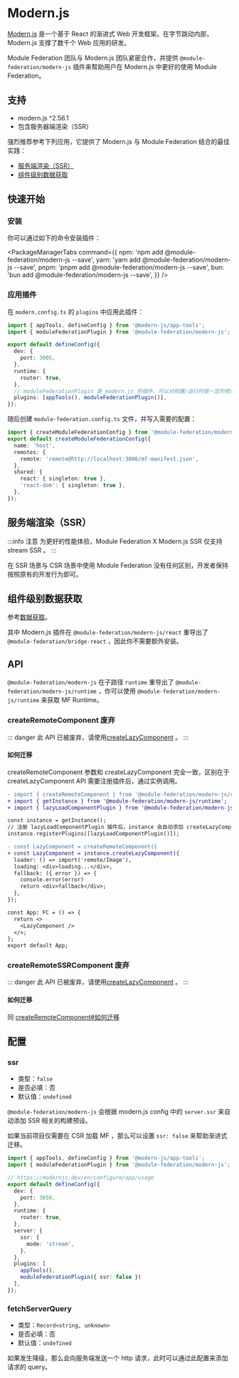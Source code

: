 # Modern.js


[Modern.js](https://modernjs.dev/zh/guides/get-started/introduction.html) 是一个基于 React 的渐进式 Web 开发框架。在字节跳动内部，Modern.js 支撑了数千个 Web 应用的研发。

Module Federation 团队与 Modern.js 团队紧密合作，并提供 `@module-federation/modern-js` 插件来帮助用户在 Modern.js 中更好的使用 Module Federation。

## 支持

- modern.js ^2.56.1
- 包含服务器端渲染（SSR）

强烈推荐参考下列应用，它提供了 Modern.js 与 Module Federation 结合的最佳实践：

* [服务端渲染（SSR）](https://github.com/module-federation/core/tree/main/apps/modernjs-ssr)
* [组件级别数据获取](https://github.com/module-federation/core/tree/main/apps/modern-component-data-fetch)

## 快速开始

### 安装

你可以通过如下的命令安装插件：


<PackageManagerTabs
  command={{
    npm: 'npm add @module-federation/modern-js --save',
    yarn: 'yarn add @module-federation/modern-js --save',
    pnpm: 'pnpm add @module-federation/modern-js --save',
    bun: 'bun add @module-federation/modern-js --save',
  }}
/>

### 应用插件

在 `modern.config.ts` 的 `plugins` 中应用此插件：

```ts title="modern.config.ts"
import { appTools, defineConfig } from '@modern-js/app-tools';
import { moduleFederationPlugin } from '@module-federation/modern-js';

export default defineConfig({
  dev: {
    port: 3005,
  },
  runtime: {
    router: true,
  },
  // moduleFederationPlugin 是 modern.js 的插件，可以对构建/运行时做一定的修改
  plugins: [appTools(), moduleFederationPlugin()],
});
```

随后创建 `module-federation.config.ts` 文件，并写入需要的配置：

```ts title="module-federation.config.ts"
import { createModuleFederationConfig } from '@module-federation/modern-js';
export default createModuleFederationConfig({
  name: 'host',
  remotes: {
    remote: 'remote@http://localhost:3006/mf-manifest.json',
  },
  shared: {
    react: { singleton: true },
    'react-dom': { singleton: true },
  },
});
```

## 服务端渲染（SSR）

:::info 注意
为更好的性能体验，Module Federation X Modern.js SSR 仅支持 stream SSR 。
:::

在 SSR 场景与 CSR 场景中使用 Module Federation 没有任何区别，开发者保持按照原有的开发行为即可。

## 组件级别数据获取

参考[数据获取](../basic/data-fetch/index)。

其中 Modern.js 插件在 `@module-federation/modern-js/react` 重导出了 `@module-federation/bridge-react` ，因此你不需要额外安装。

## API

`@module-federation/modern-js` 在子路径 `runtime` 重导出了 `@module-federation/modern-js/runtime` ，你可以使用 `@module-federation/modern-js/runtime` 来获取 MF Runtime。

### createRemoteComponent <Badge type="danger">废弃</Badge>

::: danger
此 API 已被废弃，请使用[createLazyComponent](/practice/bridge/react-bridge/load-component.html#什么是-createlazycomponent) 。
:::

#### 如何迁移

createRemoteComponent 参数和 createLazyComponent 完全一致，区别在于 createLazyComponent API 需要注册插件后，通过实例调用。

```diff
- import { createRemoteComponent } from '@module-federation/modern-js/runtime';
+ import { getInstance } from '@module-federation/modern-js/runtime';
+ import { lazyLoadComponentPlugin } from '@module-federation/modern-js/react';

const instance = getInstance();
// 注册 lazyLoadComponentPlugin 插件后，instance 会自动添加 createLazyComponent API
instance.registerPlugins([lazyLoadComponentPlugin()]);

- const LazyComponent = createRemoteComponent({
+ const LazyComponent = instance.createLazyComponent({
  loader: () => import('remote/Image'),
  loading: <div>loading...</div>,
  fallback: ({ error }) => {
    console.error(error)
    return <div>fallback</div>;
  },
});

const App: FC = () => {
  return <>
    <LazyComponent />
  </>;
};
export default App;
```

### createRemoteSSRComponent <Badge type="danger">废弃</Badge>

::: danger
此 API 已被废弃，请使用[createLazyComponent](../../practice/bridge/react-bridge#createlazycomponent) 。
:::

#### 如何迁移

同 [createRemoteComponent#如何迁移](#如何迁移)

## 配置

### ssr

- 类型：`false`
- 是否必填：否
- 默认值：`undefined`

`@module-federation/modern-js` 会根据 modern.js config 中的 `server.ssr` 来自动添加 SSR 相关的构建预设。

如果当前项目仅需要在 CSR 加载 MF ，那么可以设置 `ssr: false` 来帮助渐进式迁移。

```ts title='modern.config.ts'
import { appTools, defineConfig } from '@modern-js/app-tools';
import { moduleFederationPlugin } from '@module-federation/modern-js';

// https://modernjs.dev/en/configure/app/usage
export default defineConfig({
  dev: {
    port: 3050,
  },
  runtime: {
    router: true,
  },
  server: {
    ssr: {
      mode: 'stream',
    },
  },
  plugins: [
    appTools(),
    moduleFederationPlugin({ ssr: false })
  ],
});
```

### fetchServerQuery

- 类型：`Record<string, unknown>`
- 是否必填：否
- 默认值：`undefined`

如果发生降级，那么会向服务端发送一个 http 请求，此时可以通过此配置来添加请求的 query。
